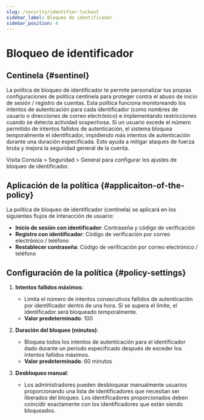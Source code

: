 ```yaml
---
slug: /security/identifier-lockout
sidebar_label: Bloqueo de identificador
sidebar_position: 4
---
```


# Bloqueo de identificador

## Centinela \{#sentinel}

La política de bloqueo de identificador te permite personalizar tus propias configuraciones de política centinela para proteger contra el abuso de inicio de sesión / registro de cuentas. Esta política funciona monitoreando los intentos de autenticación para cada identificador (como nombres de usuario o direcciones de correo electrónico) e implementando restricciones cuando se detecta actividad sospechosa. Si un usuario excede el número permitido de intentos fallidos de autenticación, el sistema bloquea temporalmente el identificador, impidiendo más intentos de autenticación durante una duración especificada. Esto ayuda a mitigar ataques de fuerza bruta y mejora la seguridad general de la cuenta.

Visita <CloudLink to="/security/general"> Consola > Seguridad > General</CloudLink> para configurar los ajustes de bloqueo de identificador.

## Aplicación de la política \{#applicaiton-of-the-policy}

La política de bloqueo de identificador (centinela) se aplicará en los siguientes flujos de interacción de usuario:

- **Inicio de sesión con identificador**: Contraseña y código de verificación
- **Registro con identificador**: Código de verificación por correo electrónico / teléfono
- **Restablecer contraseña**: Código de verificación por correo electrónico / teléfono

## Configuración de la política \{#policy-settings}

1. **Intentos fallidos máximos**:

   - Limita el número de intentos consecutivos fallidos de autenticación por identificador dentro de una hora. Si se supera el límite, el identificador será bloqueado temporalmente.
   - **Valor predeterminado**: 100

2. **Duración del bloqueo (minutos)**:

   - Bloquea todos los intentos de autenticación para el identificador dado durante un período especificado después de exceder los intentos fallidos máximos.
   - **Valor predeterminado**: 60 minutos

3. **Desbloqueo manual**:
   - Los administradores pueden desbloquear manualmente usuarios proporcionando una lista de identificadores que necesitan ser liberados del bloqueo. Los identificadores proporcionados deben coincidir exactamente con los identificadores que están siendo bloqueados.
